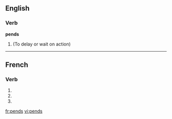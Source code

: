 ==English==

===Verb===
'''pends'''

# {{third-person singular of|pend}} (To delay or wait on action)

----

==French==

===Verb===
{{fr-verb-form}}

# {{form of|[[first-person|First-person]] [[singular]] [[present indicative]]|pendre|lang=French}}
# {{form of|[[second-person|First-person]] [[singular]] [[present indicative]]|pendre|lang=French}}
# {{form of|Second-person singular [[imperative]]|pendre|lang=French}}

[[fr:pends]]
[[vi:pends]]